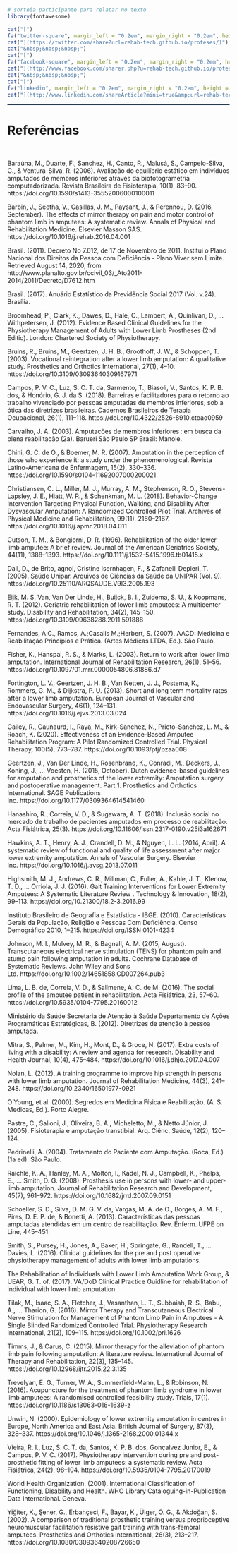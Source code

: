 <br>
<br>
<br>

<p align="right">
```r
# sorteia participante para relatar no texto
library(fontawesome)

cat("[")
fa("twitter-square", margin_left = "0.2em", margin_right = "0.2em", height = "2em", width = "2em")
cat("](https://twitter.com/share?url=rehab-tech.github.io/proteses/)")
cat("&nbsp;&nbsp;&nbsp;")
cat("[")
fa("facebook-square", margin_left = "0.2em", margin_right = "0.2em", height = "2em", width = "2em")
cat("](http://www.facebook.com/sharer.php?u=rehab-tech.github.io/proteses/)")
cat("&nbsp;&nbsp;&nbsp;")
cat("[")
fa("linkedin", margin_left = "0.2em", margin_right = "0.2em", height = "2em", width = "2em")
cat("](http://www.linkedin.com/shareArticle?mini=true&amp;url=rehab-tech.github.io/proteses/)")
```
</p>

<!--script for generating HORIZONTAL LINE-->
<hr style="height:2px;border-width:0;color:#2C3E50;background-color:#2C3E50">

# **Referências**

<br>

Baraúna, M., Duarte, F., Sanchez, H., Canto, R., Malusá, S., Campelo-Silva, C., & Ventura-Silva, R. (2006). Avaliação do equilíbrio estático em indivíduos amputados de membros inferiores através da biofotogrametria computadorizada. Revista Brasileira de Fisioterapia, 10(1), 83–90. https://doi.org/10.1590/s1413-35552006000100011

Barbin, J., Seetha, V., Casillas, J. M., Paysant, J., & Pérennou, D. (2016, September). The effects of mirror therapy on pain and motor control of phantom limb in amputees: A systematic review. Annals of Physical and Rehabilitation Medicine. Elsevier Masson SAS. https://doi.org/10.1016/j.rehab.2016.04.001

Brasil. (2011). Decreto No 7.612, de 17 de Novembro de 2011. Institui o Plano Nacional dos Direitos da Pessoa com Deficiência - Plano Viver sem Limite. Retrieved August 14, 2020, from http://www.planalto.gov.br/ccivil_03/_Ato2011-2014/2011/Decreto/D7612.htm

Brasil. (2017). Anuário Estatístico da Previdência Social 2017 (Vol. v.24). Brasília.

Broomhead, P., Clark, K., Dawes, D., Hale, C., Lambert, A., Quinlivan, D., … Withpetersen, J. (2012). Evidence Based Clinical Guidelines for the Physiotherapy Management of Adults with Lower Limb Prostheses (2nd Editio). London: Chartered Society of Physiotherapy.

Bruins, R., Bruins, M., Geertzen, J. H. B., Groothoff, J. W., & Schoppen, T. (2003). Vocational reintegration after a lower limb amputation: A qualitative study. Prosthetics and Orthotics International, 27(1), 4–10. https://doi.org/10.3109/03093640309167971

Campos, P. V. C., Luz, S. C. T. da, Sarmento, T., Biasoli, V., Santos, K. P. B. dos, & Honório, G. J. da S. (2018). Barreiras e facilitadores para o retorno ao trabalho vivenciado por pessoas amputadas de membros inferiores, sob a ótica das diretrizes brasileiras. Cadernos Brasileiros de Terapia Ocupacional, 26(1), 111–118. https://doi.org/10.4322/2526-8910.ctoao0959

Carvalho, J. A. (2003). Amputacões de membros inferiores : em busca da plena reabilitacão (2a). Barueri  São Paulo  SP  Brasil: Manole.

Chini, G. C. de O., & Boemer, M. R. (2007). Amputation in the perception of those who experience it: a study under the phenomenological. Revista Latino-Americana de Enfermagem, 15(2), 330–336. https://doi.org/10.1590/s0104-11692007000200021

Christiansen, C. L., Miller, M. J., Murray, A. M., Stephenson, R. O., Stevens-Lapsley, J. E., Hiatt, W. R., & Schenkman, M. L. (2018). Behavior-Change Intervention Targeting Physical Function, Walking, and Disability After Dysvascular Amputation: A Randomized Controlled Pilot Trial. Archives of Physical Medicine and Rehabilitation, 99(11), 2160–2167. https://doi.org/10.1016/j.apmr.2018.04.011

Cutson, T. M., & Bongiorni, D. R. (1996). Rehabilitation of the older lower limb amputee: A brief review. Journal of the American Geriatrics Society, 44(11), 1388–1393. https://doi.org/10.1111/j.1532-5415.1996.tb01415.x

Dall, D., de Brito,  agnol, Cristine Isernhagen, F., & Zafanelli Depieri, T. (2005). Saúde Unipar. Arquivos de Ciências da Saúde da UNIPAR (Vol. 9). https://doi.org/10.25110/ARQSAUDE.V9I3.2005.193

Eijk, M. S. Van, Van Der Linde, H., Buijck, B. I., Zuidema, S. U., & Koopmans, R. T. (2012). Geriatric rehabilitation of lower limb amputees: A multicenter study. Disability and Rehabilitation, 34(2), 145–150. https://doi.org/10.3109/09638288.2011.591888

Fernandes, A.C., Ramos, A.;Casalis M.;Herbert, S. (2007). AACD: Medicina e Reabilitação Princípios e Prática. (Artes Médicas LTDA, Ed.). São Paulo.

Fisher, K., Hanspal, R. S., & Marks, L. (2003). Return to work after lower limb amputation. International Journal of Rehabilitation Research, 26(1), 51–56. https://doi.org/10.1097/01.mrr.0000054806.81886.d7

Fortington, L. V., Geertzen, J. H. B., Van Netten, J. J., Postema, K., Rommers, G. M., & Dijkstra, P. U. (2013). Short and long term mortality rates after a lower limb amputation. European Journal of Vascular and Endovascular Surgery, 46(1), 124–131. https://doi.org/10.1016/j.ejvs.2013.03.024

Gailey, R., Gaunaurd, I., Raya, M., Kirk-Sanchez, N., Prieto-Sanchez, L. M., & Roach, K. (2020). Effectiveness of an Evidence-Based Amputee Rehabilitation Program: A Pilot Randomized Controlled Trial. Physical Therapy, 100(5), 773–787. https://doi.org/10.1093/ptj/pzaa008

Geertzen, J., Van Der Linde, H., Rosenbrand, K., Conradi, M., Deckers, J., Koning, J., … Voesten, H. (2015, October). Dutch evidence-based guidelines for amputation and prosthetics of the lower extremity: Amputation surgery and postoperative management. Part 1. Prosthetics and Orthotics International. SAGE Publications Inc. https://doi.org/10.1177/0309364614541460

Hanashiro, R., Correia, V. D., & Sugawara, A. T. (2018). Inclusão social no mercado de trabalho de pacientes amputados em processo de reabilitação. Acta Fisiátrica, 25(3). https://doi.org/10.11606/issn.2317-0190.v25i3a162671

Hawkins, A. T., Henry, A. J., Crandell, D. M., & Nguyen, L. L. (2014, April). A systematic review of functional and quality of life assessment after major lower extremity amputation. Annals of Vascular Surgery. Elsevier Inc. https://doi.org/10.1016/j.avsg.2013.07.011

Highsmith, M. J., Andrews, C. R., Millman, C., Fuller, A., Kahle, J. T., Klenow, T. D., … Orriola, J. J. (2016).  Gait Training Interventions for Lower Extremity Amputees: A Systematic Literature Review . Technology & Innovation, 18(2), 99–113. https://doi.org/10.21300/18.2-3.2016.99

Instituto Brasileiro de Geografia e Estatística - IBGE. (2010). Características Gerais da População, Religião e Pessoas Com Deficiência. Censo Demográfico 2010, 1–215. https://doi.org/ISSN 0101-4234

Johnson, M. I., Mulvey, M. R., & Bagnall, A. M. (2015, August). Transcutaneous electrical nerve stimulation (TENS) for phantom pain and stump pain following amputation in adults. Cochrane Database of Systematic Reviews. John Wiley and Sons Ltd. https://doi.org/10.1002/14651858.CD007264.pub3

Lima, L. B. de, Correia, V. D., & Salimene, A. C. de M. (2016). The social profile of the amputee patient in rehabilitation. Acta Fisiátrica, 23, 57–60. https://doi.org/10.5935/0104-7795.20160012

Ministério da Saúde Secretaria de Atenção à Saúde Departamento de Ações Programáticas Estratégicas, B. (2012). Diretrizes de atenção à pessoa amputada.

Mitra, S., Palmer, M., Kim, H., Mont, D., & Groce, N. (2017). Extra costs of living with a disability: A review and agenda for research. Disability and Health Journal, 10(4), 475–484. https://doi.org/10.1016/j.dhjo.2017.04.007

Nolan, L. (2012). A training programme to improve hip strength in persons with lower limb amputation. Journal of Rehabilitation Medicine, 44(3), 241–248. https://doi.org/10.2340/16501977-0921

O’Young,  et al. (2000). Segredos em Medicina Física e Reabilitação. (A. S. Medicas, Ed.). Porto Alegre.

Pastre, C., Salioni, J., Oliveira, B. A., Micheletto, M., & Netto Júnior, J. (2005). Fisioterapia e amputação transtibial. Arq. Ciênc. Saúde, 12(2), 120–124.

Pedrinelli, A. (2004). Tratamento do Paciente com Amputação. (Roca, Ed.) (1a ed). São Paulo.

Raichle, K. A., Hanley, M. A., Molton, I., Kadel, N. J., Campbell, K., Phelps, E., … Smith, D. G. (2008). Prosthesis use in persons with lower- and upper-limb amputation. Journal of Rehabilitation Research and Development, 45(7), 961–972. https://doi.org/10.1682/jrrd.2007.09.0151

Schoeller, S. D., Silva, D. M. G. V. da, Vargas, M. A. de O., Borges, A. M. F., Pires, D. E. P. de, & Bonetti, A. (2013). Características das pessoas amputadas atendidas em um centro de reabilitação. Rev. Enferm. UFPE on Line, 445–451.

Smith, S., Pursey, H., Jones, A., Baker, H., Springate, G., Randell, T., … Davies, L. (2016). Clinical guidelines for the pre and post operative physiotherapy management of adults with lower limb amputations.

The Rehabilitation of Individuals with Lower Limb Amputation Work Group, & UEAR, G. T. of. (2017). VA/DoD Clinical Practice Guidline for rehabilitation of individual with lower limb amputation.

Tilak, M., Isaac, S. A., Fletcher, J., Vasanthan, L. T., Subbaiah, R. S., Babu, A., … Tharion, G. (2016). Mirror Therapy and Transcutaneous Electrical Nerve Stimulation for Management of Phantom Limb Pain in Amputees - A Single Blinded Randomized Controlled Trial. Physiotherapy Research International, 21(2), 109–115. https://doi.org/10.1002/pri.1626

Timms, J., & Carus, C. (2015). Mirror therapy for the alleviation of phantom limb pain following amputation: A literature review. International Journal of Therapy and Rehabilitation, 22(3), 135–145. https://doi.org/10.12968/ijtr.2015.22.3.135

Trevelyan, E. G., Turner, W. A., Summerfield-Mann, L., & Robinson, N. (2016). Acupuncture for the treatment of phantom limb syndrome in lower limb amputees: A randomised controlled feasibility study. Trials, 17(1). https://doi.org/10.1186/s13063-016-1639-z

Unwin, N. (2000). Epidemiology of lower extremity amputation in centres in Europe, North America and East Asia. British Journal of Surgery, 87(3), 328–337. https://doi.org/10.1046/j.1365-2168.2000.01344.x

Vieira, R. I., Luz, S. C. T. da, Santos, K. P. B. dos, Gonçalvez Junior, E., & Campos, P. V. C. (2017). Physiotherapy intervention during pre and post-prosthetic fitting of lower limb amputees: a systematic review. Acta Fisiátrica, 24(2), 98–104. https://doi.org/10.5935/0104-7795.20170019

World Health Organization. (2001). International Classification of Functioning, Disability and Health. WHO Library Cataloguing-in-Publication Data International. Geneva.

Yiğiter, K., Şener, G., Erbahçeci, F., Bayar, K., Ülger, Ö. G., & Akdoğan, S. (2002). A comparison of traditional prosthetic training versus proprioceptive neuromuscular facilitation resistive gait training with trans-femoral amputees. Prosthetics and Orthotics International, 26(3), 213–217. https://doi.org/10.1080/03093640208726650

